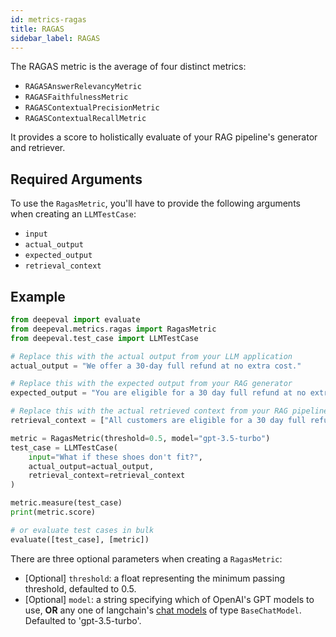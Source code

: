 ```yaml
---
id: metrics-ragas
title: RAGAS
sidebar_label: RAGAS
---
```


The RAGAS metric is the average of four distinct metrics:

- `RAGASAnswerRelevancyMetric`
- `RAGASFaithfulnessMetric`
- `RAGASContextualPrecisionMetric`
- `RAGASContextualRecallMetric`

It provides a score to holistically evaluate of your RAG pipeline's generator and retriever.

## Required Arguments

To use the `RagasMetric`, you'll have to provide the following arguments when creating an `LLMTestCase`:

- `input`
- `actual_output`
- `expected_output`
- `retrieval_context`

## Example

```python
from deepeval import evaluate
from deepeval.metrics.ragas import RagasMetric
from deepeval.test_case import LLMTestCase

# Replace this with the actual output from your LLM application
actual_output = "We offer a 30-day full refund at no extra cost."

# Replace this with the expected output from your RAG generator
expected_output = "You are eligible for a 30 day full refund at no extra cost."

# Replace this with the actual retrieved context from your RAG pipeline
retrieval_context = ["All customers are eligible for a 30 day full refund at no extra cost."]

metric = RagasMetric(threshold=0.5, model="gpt-3.5-turbo")
test_case = LLMTestCase(
    input="What if these shoes don't fit?",
    actual_output=actual_output,
    retrieval_context=retrieval_context
)

metric.measure(test_case)
print(metric.score)

# or evaluate test cases in bulk
evaluate([test_case], [metric])
```

There are three optional parameters when creating a `RagasMetric`:

- [Optional] `threshold`: a float representing the minimum passing threshold, defaulted to 0.5.
- [Optional] `model`: a string specifying which of OpenAI's GPT models to use, **OR** any one of langchain's [chat models](https://python.langchain.com/docs/integrations/chat/) of type `BaseChatModel`. Defaulted to 'gpt-3.5-turbo'.
